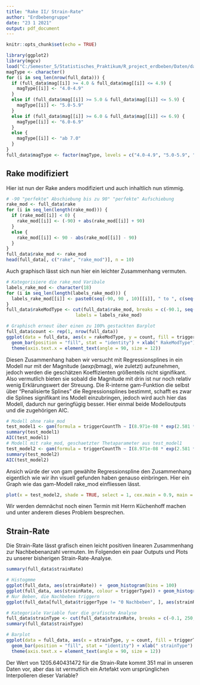```yaml
---
title: "Rake II/ Strain-Rate"
author: "Erdbebengruppe"
date: "23 1 2021"
output: pdf_document
---
```


```r
knitr::opts_chunk$set(echo = TRUE)
```


```r
library(ggplot2)
library(mgcv)
load("C:/Semester_5/Statistisches_Praktikum/R_project_erdbeben/Daten/data_full_00001.Rda")
magType <- character()
for (i in seq_len(nrow(full_data))) {
  if (full_data$mag[[i]] >= 4.0 & full_data$mag[[i]] <= 4.9) {
    magType[[i]] <- "4.0-4.9"
  }
  else if (full_data$mag[[i]] >= 5.0 & full_data$mag[[i]] <= 5.9) {
    magType[[i]] <- "5.0-5.9"
  }
  else if (full_data$mag[[i]] >= 6.0 & full_data$mag[[i]] <= 6.9) {
    magType[[i]] <- "6.0-6.9"
  }
  else {
    magType[[i]] <- "ab 7.0"
  }
}
full_data$magType <- factor(magType, levels = c("4.0-4.9", "5.0-5.9", "6.0-6.9", "ab 7.0"))

```

## Rake modifiziert

Hier ist nun der Rake anders modifiziert und auch inhaltlich nun stimmig.

```r
# -90 "perfekte" Abschiebung bis zu 90° "perfekte" Aufschiebung
rake_mod <- full_data$rake
for (i in seq_len(length(rake_mod))) {
  if (rake_mod[[i]] < 0) {
    rake_mod[[i]] <- (-90) + abs(rake_mod[[i]] + 90)
  }
  else {
    rake_mod[[i]] <- 90 - abs(rake_mod[[i]] - 90)
  }
}
full_data$rake_mod <- rake_mod
head(full_data[, c("rake", "rake_mod")], n = 10)

```

Auch graphisch lässt sich nun hier ein leichter Zusammenhang vermuten.

```r
# Kategorisiere die rake_mod Varibale
labels_rake_mod <- character(18)
for (i in seq_len(length(labels_rake_mod))) {
  labels_rake_mod[[i]] <- paste0(seq(-90, 90 , 10)[[i]], " to ", c(seq(-90, 95 , 10))[[i + 1]])
}
full_data$rakeModType <- cut(full_data$rake_mod, breaks = c(-90.1, seq(-80, 90 , 10)),
                          labels = labels_rake_mod)

# Graphisch erneut über einen zu 100% gestackten Barplot
full_data$count <- rep(1, nrow(full_data))
ggplot(data = full_data, aes(x = rakeModType, y = count, fill = triggerType)) +
  geom_bar(position = "fill", stat = "identity") + xlab(" RakeModType") + ylab("Prozentanteil") +
  theme(axis.text.x = element_text(angle = 90, size = 12))
```

Diesen Zusammenhang haben wir versucht mit Regressionsplines in ein Modell nur mit der Magnitude (a*exp(b*mag), wie zuletzt) aufzunehmen, jedoch werden die geschätzen Koeffizienten größenteils nicht signifikant. Also vermutlich bieten sie sobald die Magnitude mit drin ist nur noch relativ wenig Erklärungswert der Streuung.
Die R-interne gam-Funktion die selbst über "Penalisierte Splines" die Regressionsplines bestimmt, schafft es zwar die Splines signifikant ins Modell einzubringen, jedoch wird auch hier das Modell, dadurch nur geringfügig besser. Hier einmal beide Modelloutputs und die zugehörigen AIC.

```r
# Modell ohne rake_mod
test_model1 <- gam(formula = triggerCountTh ~ I(8.971e-08 * exp(2.581 * mag)), family = nb(), data = full_data)
summary(test_model1)
AIC(test_model1)
# Modell mit rake_mod, geschaetzter Thetaparameter aus test_model1
test_model2 <- gam(formula = triggerCountTh ~ I(8.971e-08 * exp(2.581 * mag)) + s(rake_mod, bs = "ps"), family = negbin(0.183), data = full_data)
summary(test_model2)
AIC(test_model2)
```
Ansich würde der von gam gewählte Regressionspline den Zusammenhang eigentlich wie wir ihn visuell gefunden haben genauso einbringen. Hier ein Graph wie das gam-Modell rake_mod einfliessen lässt.

```r
plot(x = test_model2, shade = TRUE, select = 1, cex.main = 0.9, main = "Glatter Effekt rake_mod")
```

Wir werden demnächst noch einen Termin mit Herrn Küchenhoff machen und unter anderem dieses Problem besprechen.



## Strain-Rate

Die Strain-Rate lässt grafisch einen leicht positiven linearen Zusammenhang zur Nachbebenanzahl vermuten. Im Folgenden ein paar Outputs und Plots zu unserer bisherigen Strain-Rate-Analyse.

```r
summary(full_data$strainRate)
```

```r
# Histogmme 
ggplot(full_data, aes(strainRate)) +  geom_histogram(bins = 100)
ggplot(full_data, aes(strainRate, colour = triggerType)) + geom_histogram(bins = 50)
# Nur Beben, die Nachbeben triggern
ggplot(full_data[full_data$triggerType != "0 Nachbeben", ], aes(strainRate, colour = triggerType)) + geom_histogram(bins = 20)
```

```r
# Kategoriale Variable fuer die grafische Analyse
full_data$strainType <- cut(full_data$strainRate, breaks = c(-0.1, 250, 500, 750, 1000, 1250, max(full_data$strainRate)), labels = c("0-250", "250-500", "500-750", "750-1000", "1000-1250", "1250+"))
summary(full_data$strainType)

# Barplot
ggplot(data = full_data, aes(x = strainType, y = count, fill = triggerType)) +
  geom_bar(position = "fill", stat = "identity") + xlab(" strainType") + ylab("Prozentanteil") +
  theme(axis.text.x = element_text(angle = 90, size = 12))
```

Der Wert von 1205.640431472 für die Strain-Rate kommt 351 mal in unseren Daten vor, aber das ist vermutlich ein Artefakt vom ursprünglichen Interpolieren dieser Variable?
